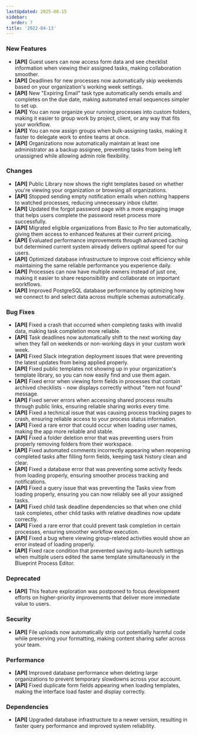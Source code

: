 ```yaml
---
lastUpdated: 2025-08-15
sidebar:
  order: 7
title: '2022-04-13'
---
```


### New Features

- **[API]** Guest users can now access form data and see checklist information when viewing their assigned tasks, making collaboration smoother.
- **[API]** Deadlines for new processes now automatically skip weekends based on your organization's working week settings.
- **[API]** New "Expiring Email" task type automatically sends emails and completes on the due date, making automated email sequences simpler to set up.
- **[API]** You can now organize your running processes into custom folders, making it easier to group work by project, client, or any way that fits your workflow.
- **[API]** You can now assign groups when bulk-assigning tasks, making it faster to delegate work to entire teams at once.
- **[API]** Organizations now automatically maintain at least one administrator as a backup assignee, preventing tasks from being left unassigned while allowing admin role flexibility.

### Changes

- **[API]** Public Library now shows the right templates based on whether you're viewing your organization or browsing all organizations.
- **[API]** Stopped sending empty notification emails when nothing happens to watched processes, reducing unnecessary inbox clutter.
- **[API]** Updated the forgot password page with a more engaging image that helps users complete the password reset process more successfully.
- **[API]** Migrated eligible organizations from Basic to Pro tier automatically, giving them access to enhanced features at their current pricing.
- **[API]** Evaluated performance improvements through advanced caching but determined current system already delivers optimal speed for our users.
- **[API]** Optimized database infrastructure to improve cost efficiency while maintaining the same reliable performance you experience daily.
- **[API]** Processes can now have multiple owners instead of just one, making it easier to share responsibility and collaborate on important workflows.
- **[API]** Improved PostgreSQL database performance by optimizing how we connect to and select data across multiple schemas automatically.

### Bug Fixes

- **[API]** Fixed a crash that occurred when completing tasks with invalid data, making task completion more reliable.
- **[API]** Task deadlines now automatically shift to the next working day when they fall on weekends or non-working days in your custom work week.
- **[API]** Fixed Slack integration deployment issues that were preventing the latest updates from being applied properly.
- **[API]** Fixed public templates not showing up in your organization's template library, so you can now easily find and use them again.
- **[API]** Fixed error when viewing form fields in processes that contain archived checklists - now displays correctly without "item not found" message.
- **[API]** Fixed server errors when accessing shared process results through public links, ensuring reliable sharing works every time.
- **[API]** Fixed a technical issue that was causing process tracking pages to crash, ensuring reliable access to your process status information.
- **[API]** Fixed a rare error that could occur when loading user names, making the app more reliable and stable.
- **[API]** Fixed a folder deletion error that was preventing users from properly removing folders from their workspace.
- **[API]** Fixed automated comments incorrectly appearing when reopening completed tasks after filling form fields, keeping task history clean and clear.
- **[API]** Fixed a database error that was preventing some activity feeds from loading properly, ensuring smoother process tracking and notifications.
- **[API]** Fixed a query issue that was preventing the Tasks view from loading properly, ensuring you can now reliably see all your assigned tasks.
- **[API]** Fixed child task deadline dependencies so that when one child task completes, other child tasks with relative deadlines now update correctly.
- **[API]** Fixed a rare error that could prevent task completion in certain processes, ensuring smoother workflow execution.
- **[API]** Fixed a bug where viewing group-related activities would show an error instead of loading properly.
- **[API]** Fixed race condition that prevented saving auto-launch settings when multiple users edited the same template simultaneously in the Blueprint Process Editor.

### Deprecated

- **[API]** This feature exploration was postponed to focus development efforts on higher-priority improvements that deliver more immediate value to users.

### Security

- **[API]** File uploads now automatically strip out potentially harmful code while preserving your formatting, making content sharing safer across your team.

### Performance

- **[API]** Improved database performance when deleting large organizations to prevent temporary slowdowns across your account.
- **[API]** Fixed duplicate form fields appearing when loading templates, making the interface load faster and display correctly.

### Dependencies

- **[API]** Upgraded database infrastructure to a newer version, resulting in faster query performance and improved system reliability.